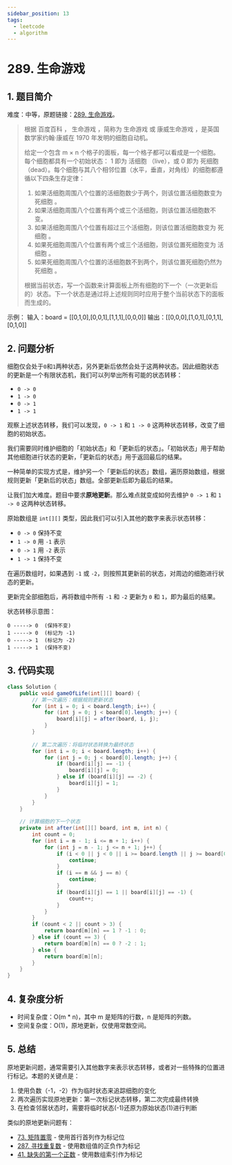 ```yaml
---
sidebar_position: 13
tags:
  - leetcode
  - algorithm
---
```


# 289. 生命游戏

## 1. 题目简介

难度：<Yellow>中等</Yellow>，原题链接：[289. 生命游戏](https://leetcode.cn/problems/game-of-life/)。

> 根据 百度百科 ， 生命游戏 ，简称为 生命游戏 或 康威生命游戏 ，是英国数学家约翰·康威在 1970 年发明的细胞自动机。
>
> 给定一个包含 m × n 个格子的面板，每一个格子都可以看成是一个细胞。每个细胞都具有一个初始状态： 1 即为 活细胞 （live），或 0 即为 死细胞 （dead）。每个细胞与其八个相邻位置（水平，垂直，对角线）的细胞都遵循以下四条生存定律：
>
> 1. 如果活细胞周围八个位置的活细胞数少于两个，则该位置活细胞数变为 死细胞 。
> 2. 如果活细胞周围八个位置有两个或三个活细胞，则该位置活细胞数不变。
> 3. 如果活细胞周围八个位置有超过三个活细胞，则该位置活细胞数变为 死细胞 。
> 4. 如果死细胞周围八个位置有两个或三个活细胞，则该位置死细胞变为 活细胞 。
> 5. 如果死细胞周围八个位置的活细胞数不到两个，则该位置死细胞仍然为 死细胞 。
>
> 根据当前状态，写一个函数来计算面板上所有细胞的下一个（一次更新后的）状态。下一个状态是通过将上述规则同时应用于整个当前状态下的面板而生成的。

示例：
输入：board = [[0,1,0],[0,0,1],[1,1,1],[0,0,0]]
输出：[[0,0,0],[1,0,1],[0,1,1],[0,1,0]]

## 2. 问题分析

细胞仅会处于`0`和`1`两种状态，另外更新后依然会处于这两种状态。因此细胞状态的更新是一个有限状态机，我们可以列举出所有可能的状态转移：

- `0 -> 0`
- `1 -> 0`
- `0 -> 1`
- `1 -> 1`

观察上述状态转移，我们可以发现，`0 -> 1` 和 `1 -> 0` 这两种状态转移，改变了细胞的初始状态。

我们需要同时维护细胞的「初始状态」和「更新后的状态」。「初始状态」用于帮助其他细胞进行状态的更新，「更新后的状态」用于返回最后的结果。

一种简单的实现方式是，维护另一个「更新后的状态」数组，遍历原始数组，根据规则更新「更新后的状态」数组。全部更新后即为最后的结果。

让我们加大难度。题目中要求**原地更新**。那么难点就变成如何去维护 `0 -> 1` 和 `1 -> 0` 这两种状态转移。

原始数组是 `int[][]` 类型，因此我们可以引入其他的数字来表示状态转移：

- `0 -> 0` 保持不变
- `1 -> 0` 用 `-1` 表示
- `0 -> 1` 用 `-2` 表示
- `1 -> 1` 保持不变

在遍历数组时，如果遇到 `-1` 或 `-2`，则按照其更新前的状态，对周边的细胞进行状态的更新。

更新完全部细胞后，再将数组中所有 `-1` 和 `-2` 更新为 `0` 和 `1`，即为最后的结果。

状态转移示意图：
```
0 -----> 0  (保持不变)
1 -----> 0  (标记为 -1)
0 -----> 1  (标记为 -2)
1 -----> 1  (保持不变)
```

## 3. 代码实现

```java
class Solution {
    public void gameOfLife(int[][] board) {
        // 第一次遍历：根据规则更新状态
        for (int i = 0; i < board.length; i++) {
            for (int j = 0; j < board[0].length; j++) {
                board[i][j] = after(board, i, j);
            }
        }
        
        // 第二次遍历：将临时状态转换为最终状态
        for (int i = 0; i < board.length; i++) {
            for (int j = 0; j < board[0].length; j++) {
                if (board[i][j] == -1) {
                    board[i][j] = 0;
                } else if (board[i][j] == -2) {
                    board[i][j] = 1;
                }
            }
        }
    }
    
    // 计算细胞的下一个状态
    private int after(int[][] board, int m, int n) {
        int count = 0;
        for (int i = m - 1; i <= m + 1; i++) {
            for (int j = n - 1; j <= n + 1; j++) {
                if (i < 0 || j < 0 || i >= board.length || j >= board[0].length) {
                    continue;
                }
                if (i == m && j == n) {
                    continue;
                }
                if (board[i][j] == 1 || board[i][j] == -1) {
                    count++;
                }
            }
        }
        if (count < 2 || count > 3) {
            return board[m][n] == 1 ? -1 : 0;
        } else if (count == 3) {
            return board[m][n] == 0 ? -2 : 1;
        } else {
            return board[m][n];
        }
    }
}
```

## 4. 复杂度分析

- 时间复杂度：O(m * n)，其中 m 是矩阵的行数，n 是矩阵的列数。
- 空间复杂度：O(1)，原地更新，仅使用常数空间。

## 5. 总结

原地更新问题，通常需要引入其他数字来表示状态转移，或者对一些特殊的位置进行标记。本题的关键点是：

1. 使用负数（-1，-2）作为临时状态来追踪细胞的变化
2. 两次遍历实现原地更新：第一次标记状态转移，第二次完成最终转换
3. 在检查邻居状态时，需要将临时状态(-1)还原为原始状态(1)进行判断

类似的原地更新问题有：

- [73. 矩阵置零](https://leetcode.cn/problems/set-matrix-zeroes/) - 使用首行首列作为标记位
- [287. 寻找重复数](https://leetcode.cn/problems/find-the-duplicate-number/) - 使用数组值的正负作为标记
- [41. 缺失的第一个正数](https://leetcode.cn/problems/first-missing-positive/) - 使用数组索引作为标记
